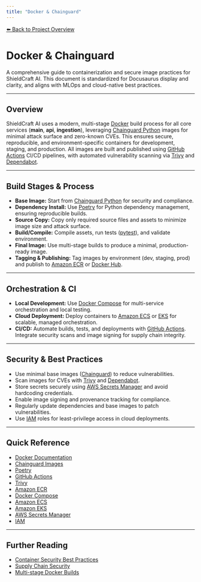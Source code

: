 ```yaml
---
title: "Docker & Chainguard"
---
```


[⬅️ Back to Project Overview](/)

# Docker & Chainguard

A comprehensive guide to containerization and secure image practices for ShieldCraft AI. This document is standardized for Docusaurus display and clarity, and aligns with MLOps and cloud-native best practices.

---

## Overview
ShieldCraft AI uses a modern, multi-stage [Docker](https://www.docker.com/) build process for all core services (**main**, **api**, **ingestion**), leveraging [Chainguard Python](https://github.com/chainguard-images/images/tree/main/images/python) images for minimal attack surface and zero-known CVEs. This ensures secure, reproducible, and environment-specific containers for development, staging, and production. All images are built and published using [GitHub Actions](https://github.com/features/actions) CI/CD pipelines, with automated vulnerability scanning via [Trivy](https://aquasecurity.github.io/trivy/) and [Dependabot](https://github.com/dependabot).

---

## Build Stages & Process
- **Base Image:** Start from [Chainguard Python](https://github.com/chainguard-images/images/tree/main/images/python) for security and compliance.
- **Dependency Install:** Use [Poetry](https://python-poetry.org/) for Python dependency management, ensuring reproducible builds.
- **Source Copy:** Copy only required source files and assets to minimize image size and attack surface.
- **Build/Compile:** Compile assets, run tests ([pytest](https://docs.pytest.org/en/stable/)), and validate environment.
- **Final Image:** Use multi-stage builds to produce a minimal, production-ready image.
- **Tagging & Publishing:** Tag images by environment (dev, staging, prod) and publish to [Amazon ECR](https://aws.amazon.com/ecr/) or [Docker Hub](https://hub.docker.com/).

---

## Orchestration & CI
- **Local Development:** Use [Docker Compose](https://docs.docker.com/compose/) for multi-service orchestration and local testing.
- **Cloud Deployment:** Deploy containers to [Amazon ECS](https://aws.amazon.com/ecs/) or [EKS](https://aws.amazon.com/eks/) for scalable, managed orchestration.
- **CI/CD:** Automate builds, tests, and deployments with [GitHub Actions](https://github.com/features/actions). Integrate security scans and image signing for supply chain integrity.

---

## Security & Best Practices
- Use minimal base images ([Chainguard](https://www.chainguard.dev/)) to reduce vulnerabilities.
- Scan images for CVEs with [Trivy](https://aquasecurity.github.io/trivy/) and [Dependabot](https://github.com/dependabot).
- Store secrets securely using [AWS Secrets Manager](https://aws.amazon.com/secrets-manager/) and avoid hardcoding credentials.
- Enable image signing and provenance tracking for compliance.
- Regularly update dependencies and base images to patch vulnerabilities.
- Use [IAM](https://aws.amazon.com/iam/) roles for least-privilege access in cloud deployments.

---

## Quick Reference
- [Docker Documentation](https://docs.docker.com/)
- [Chainguard Images](https://github.com/chainguard-images/images)
- [Poetry](https://python-poetry.org/)
- [GitHub Actions](https://github.com/features/actions)
- [Trivy](https://aquasecurity.github.io/trivy/)
- [Amazon ECR](https://aws.amazon.com/ecr/)
- [Docker Compose](https://docs.docker.com/compose/)
- [Amazon ECS](https://aws.amazon.com/ecs/)
- [Amazon EKS](https://aws.amazon.com/eks/)
- [AWS Secrets Manager](https://aws.amazon.com/secrets-manager/)
- [IAM](https://aws.amazon.com/iam/)

---

## Further Reading
- [Container Security Best Practices](https://docs.aws.amazon.com/whitepapers/latest/container-security/container-security-best-practices.html)
- [Supply Chain Security](https://slsa.dev/)
- [Multi-stage Docker Builds](https://docs.docker.com/build/building/multi-stage/)
